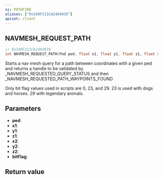 ```yaml
---
ns: PATHFIND
aliases: ["0x348F211CA2404039"]
apiset: client
---
```

## NAVMESH_REQUEST_PATH

```c
// 0x348F211CA2404039
int NAVMESH_REQUEST_PATH(Ped ped, float x1, float y1, float z1, float x2, float y2, float z2, int bitFlag);
```

Starts a nav mesh query for a path between coordinates with a given ped and returns a handle to be validated by _NAVMESH_REQUESTED_QUERY_STATUS and then _NAVMESH_REQUESTED_PATH_WAYPOINTS_FOUND

Only bit flag values used in scripts are 0, 23, and 29. 23 is used with dogs and horses. 29 with legendary animals.

## Parameters
* **ped**:
* **x1**:
* **y1**:
* **z1**:
* **x2**:
* **y2**:
* **z2**:
* **bitFlag**:

## Return value